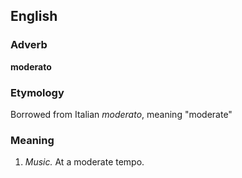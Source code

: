 ==English==

===Adverb===
'''moderato'''

===Etymology===

Borrowed from Italian ''moderato'', meaning "moderate"

===Meaning===
#''Music.'' At a moderate tempo.